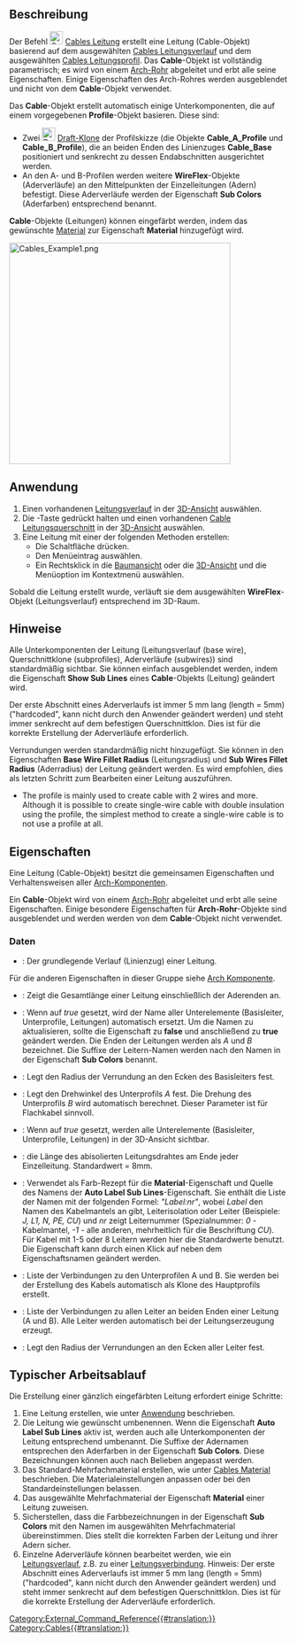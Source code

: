 <languages/>

{{Docnav/de
|[[Cables_Profile/de|Leitungsprofil]]
|[[Cables_CableBox/de|Installationsdose]]
|[[Cables_Workbench/de|Cables]]
|IconL=Cables_Profile.svg
|IconR=Cables_CableBox.svg
|IconC=Cables_workbench_icon.svg
}}

{{GuiCommand/de
|Name=Cables Cable
|Name/de=Cables Leitung
|MenuLocation= Leitungen → Leitung erstellen
|Workbenches=[[Cables_Workbench/de|Cables]]
|Shortcut=
|Version=1.0
|SeeAlso=[[Cables_Profile/de|Cables KabelProfile]], [[Cables_WireFlex/de|Cables Linienzug]]
}}

<span id="Description"></span>
==Beschreibung==

Der Befehl [[Image:Cables_Cable.svg|24px]] [[Cables_Cable/de|Cables Leitung]] erstellt eine Leitung (Cable-Objekt) basierend auf dem ausgewählten [[Cables_WireFlex/de|Cables Leitungsverlauf]] und dem ausgewählten [[Cables_Profile/de|Cables Leitungsprofil]]. Das '''Cable'''-Objekt ist vollständig parametrisch; es wird von einem [[Arch_Pipe/de|Arch-Rohr]] abgeleitet und erbt alle seine Eigenschaften. Einige Eigenschaften des Arch-Rohres werden ausgeblendet und nicht von dem '''Cable'''-Objekt verwendet.

Das '''Cable'''-Objekt erstellt automatisch einige Unterkomponenten, die auf einem vorgegebenen '''Profile'''-Objekt basieren. Diese sind:
* Zwei [[Image:Draft_Clone.svg|24px]] [[Draft_Clone/de|Draft-Klone]] der Profilskizze (die Objekte '''Cable_A_Profile''' und '''Cable_B_Profile'''), die an beiden Enden des Linienzuges '''Cable_Base''' positioniert und senkrecht zu dessen Endabschnitten ausgerichtet werden.
* An den A- und B-Profilen werden weitere '''WireFlex'''-Objekte (Aderverläufe) an den Mittelpunkten der Einzelleitungen (Adern) befestigt. Diese Aderverläufe werden der Eigenschaft '''Sub Colors''' (Aderfarben) entsprechend benannt.

'''Cable'''-Objekte (Leitungen) können eingefärbt werden, indem das gewünschte [[Arch_SetMaterial/de|Material]] zur Eigenschaft '''Material''' hinzugefügt wird.

[[Image:Cables_Example1.png|400px]]
{{Caption|Beispiel für ein dreiadriges Flachkabel:<br/>Leitungsform aus mehreren Materialien und deren Basisleiter, dem Profil und Einzelleitern.}}

<span id="Usage"></span>
==Anwendung==

<div class="mw-translate-fuzzy">
# Einen vorhandenen [[Cables_WireFlex/de|Leitungsverlauf]] in der [[3D_view/de|3D-Ansicht]] auswählen.
# Die {{KEY|Strg}}-Taste gedrückt halten und einen vorhandenen [[Cables_Profile|Cable Leitungsquerschnitt]] in der [[3D_view/de|3D-Ansicht]] auswählen.
# Eine Leitung mit einer der folgenden Methoden erstellen:
#* Die Schaltfläche {{Button|[[Image:Cables_Cable.svg|16px]] [[Cables_Cable/de|Cable]]}} drücken.
#* Den Menüeintrag {{MenuCommand|Cables → [[Image:Cables_Cable.svg|16px]] Cable}} auswählen.
#* Ein Rechtsklick in die [[Tree_view/de|Baumansicht]] oder die [[3D_view/de|3D-Ansicht]] und die Menüoption {{MenuCommand|Cables → [[Image:Cables_Cable.svg|16px]] Cable}} im Kontextmenü auswählen.
</div>

Sobald die Leitung erstellt wurde, verläuft sie dem ausgewählten '''WireFlex'''-Objekt (Leitungsverlauf) entsprechend im 3D-Raum.

<span id="Notes"></span>
==Hinweise==

<div class="mw-translate-fuzzy">
Alle Unterkomponenten der Leitung (Leitungsverlauf (base wire), Querschnittklone (subprofiles), Aderverläufe (subwires)) sind standardmäßig sichtbar. Sie können einfach ausgeblendet werden, indem die Eigenschaft '''Show Sub Lines''' eines '''Cable'''-Objekts (Leitung) geändert wird.
</div>

<div class="mw-translate-fuzzy">
Der erste Abschnitt eines Aderverlaufs ist immer 5 mm lang (length = 5mm) ("hardcoded", kann nicht durch den Anwender geändert werden) und steht immer senkrecht auf dem befestigen Querschnittklon. Dies ist für die korrekte Erstellung der Aderverläufe erforderlich.
</div>

<div class="mw-translate-fuzzy">
Verrundungen werden standardmäßig nicht hinzugefügt. Sie können in den Eigenschaften '''Base Wire Fillet Radius''' (Leitungsradius) und '''Sub Wires Fillet Radius''' (Aderradius) der Leitung geändert werden. Es wird empfohlen, dies als letzten Schritt zum Bearbeiten einer Leitung auszuführen.
</div>

<div lang="en" dir="ltr" class="mw-content-ltr">
* The profile is mainly used to create cable with 2 wires and more. Although it is possible to create single-wire cable with double insulation using the profile, the simplest method to create a single-wire cable is to not use a profile at all.
</div>

<span id="Properties"></span>
==Eigenschaften==

Eine Leitung (Cable-Objekt) besitzt die gemeinsamen Eigenschaften und Verhaltensweisen aller [[Arch_Component/de|Arch-Komponenten]].

Ein '''Cable'''-Objekt wird von einem [[Arch_Pipe/de|Arch-Rohr]] abgeleitet und erbt alle seine Eigenschaften. Einige besondere Eigenschaften für '''Arch-Rohr'''-Objekte sind ausgeblendet und werden werden von dem '''Cable'''-Objekt nicht verwendet.

<span id="Data"></span>
===Daten===

{{TitleProperty|Component}}

* {{PropertyData/de|Base|Link}}: Der grundlegende Verlauf (Linienzug) einer Leitung.

Für die anderen Eigenschaften in dieser Gruppe siehe [[Arch_Component/de#Eigenschaften|Arch Komponente]].

{{TitleProperty|Pipe}}

* {{PropertyData/de|Length|Length}}: Zeigt die Gesamtlänge einer Leitung einschließlich der Aderenden an.

{{TitleProperty|Cable}}

<div class="mw-translate-fuzzy">
* {{PropertyData|Auto Label Sub Lines|Bool}}: Wenn auf ''true'' gesetzt, wird der Name aller Unterelemente (Basisleiter, Unterprofile, Leitungen) automatisch ersetzt. Um die Namen zu aktualisieren, sollte die Eigenschaft zu '''false''' und anschließend zu '''true''' geändert werden. Die Enden der Leitungen werden als ''A'' und ''B'' bezeichnet. Die Suffixe der Leitern-Namen werden nach den Namen in der Eigenschaft '''Sub Colors''' benannt.
* {{PropertyData|Base Wire Fillet Radius|Length}}: Legt den Radius der Verrundung an den Ecken des Basisleiters fest.
* {{PropertyData|Cable Rotation|Angle}}: Legt den Drehwinkel des Unterprofils ''A'' fest. Die Drehung des Unterprofils ''B'' wird automatisch berechnet. Dieser Parameter ist für Flachkabel sinnvoll.
* {{PropertyData|Show Sub Lines|Bool}}: Wenn auf ''true'' gesetzt, werden alle Unterelemente (Basisleiter, Unterprofile, Leitungen) in der 3D-Ansicht sichtbar.
* {{PropertyData|Stripped Wire Length|Length}}: die Länge des abisolierten Leitungsdrahtes am Ende jeder Einzelleitung. Standardwert = 8mm.
* {{PropertyData|Sub Colors|StringList}}: Verwendet als Farb-Rezept für die '''Material'''-Eigenschaft und Quelle des Namens der '''Auto Label Sub Lines'''-Eigenschaft. Sie enthält die Liste der Namen mit der folgenden Formel: ''"Label:nr"'', wobei ''Label'' den Namen des Kabelmantels an gibt, Leiterisolation oder Leiter (Beispiele: ''J, L1, N, PE, CU'') und ''nr'' zeigt Leiternummer (Spezialnummer: ''0'' - Kabelmantel, ''-1'' - alle anderen, mehrheitlich für die Beschriftung ''CU''). Für Kabel mit 1-5 oder 8 Leitern werden hier die Standardwerte benutzt. Die Eigenschaft kann durch einen Klick auf {{KEY|...}} neben dem Eigenschaftsnamen geändert werden.
* {{PropertyData|Sub Profiles|LinkList}}: Liste der Verbindungen zu den Unterprofilen A und B. Sie werden bei der Erstellung des Kabels automatisch als Klone des Hauptprofils erstellt.
* {{PropertyData|Sub Wires|LinkList}}: Liste der Verbindungen zu allen Leiter an beiden Enden einer Leitung (A und B). Alle Leiter werden automatisch bei der Leitungserzeugung erzeugt.
* {{PropertyData|Sub Wires Fillet Radius|Length}}: Legt den Radius der Verrundungen an den Ecken aller Leiter fest.
</div>

<span id="Typical_workflow"></span>
==Typischer Arbeitsablauf==

Die Erstellung einer gänzlich eingefärbten Leitung erfordert einige Schritte:
# Eine Leitung erstellen, wie unter [[#Anwendung/de|Anwendung]] beschrieben.
# Die Leitung wie gewünscht umbenennen. Wenn die Eigenschaft '''Auto Label Sub Lines''' aktiv ist, werden auch alle Unterkomponenten der Leitung entsprechend umbenannt. Die Suffixe der Adernamen entsprechen den Aderfarben in der Eigenschaft '''Sub Colors'''. Diese Bezeichnungen können auch nach Belieben angepasst werden.
# Das Standard-Mehrfachmaterial erstellen, wie unter [[Cables_Material/de|Cables Material]] beschrieben. Die Materialeinstellungen anpassen oder bei den Standardeinstellungen belassen.
# Das ausgewählte Mehrfachmaterial der Eigenschaft '''Material''' einer Leitung zuweisen.
# Sicherstellen, dass die Farbbezeichnungen in der Eigenschaft '''Sub Colors''' mit den Namen im ausgewählten Mehrfachmaterial übereinstimmen. Dies stellt die korrekten Farben der Leitung und ihrer Adern sicher.
# Einzelne Aderverläufe können bearbeitet werden, wie ein [[Cables_WireFlex/de|Leitungsverlauf]], z.B. zu einer [[Cables_CableConnector/de|Leitungsverbindung]]. Hinweis: Der erste Abschnitt eines Aderverlaufs ist immer 5 mm lang (length = 5mm) ("hardcoded", kann nicht durch den Anwender geändert werden) und steht immer senkrecht auf dem befestigen Querschnittklon. Dies ist für die korrekte Erstellung der Aderverläufe erforderlich.


{{Docnav/de
|[[Cables_Profile/de|Leitungsprofil]]
|[[Cables_CableBox/de|Installationsdose]]
|[[Cables_Workbench/de|Cables]]
|IconL=Cables_Profile.svg
|IconR=Cables_CableBox.svg
|IconC=Cables_workbench_icon.svg
}}

[[Category:External_Command_Reference{{#translation:}}]]
[[Category:Cables{{#translation:}}]]